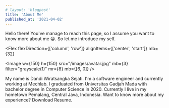 ```yaml
---
# layout: 'blogpost'
title: 'About Me'
published_at: '2021-04-02'
---
```



Hello there!
You've manage to reach this page, so I assume you want to know more about me 😀.
So let me introduce my self.

<Flex
  flexDirection={['column', 'row']}
  alignItems={['center', 'start']}
  mb={32}
>
  <Image
    w={150}
    h={150}
    src="/images/avatar.jpg"
    mb={3}
    filter="grayscale(1)"
    mr={8}
    mb={[6, 0]}
  />
  <div>
    <Text as="p" lineHeight="28px" mb={3}>
      My name is Dandi Wiratsangka Sejati. I'm a software engineer and currently
      working at <ExternalLink href="https://mechlab.id">Mechlab</ExternalLink>.
      I graduated from Universitas Gadjah Mada with bachelor degree in Computer
      Science in 2020. Currently I live in my hometown Pemalang, Central Java,
      Indonesia.
    </Text>
    <Text as="p" lineHeight="28px">
      Want to know more about my experience? <ExternalLink href="/resume.pdf">Download Resume</ExternalLink>.
    </Text>
  </div>
</Flex>

<Author />
